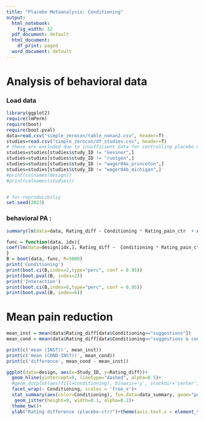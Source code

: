```yaml
---
title: "Placebo Metaanalysis: Conditioning"
output:
  html_notebook:
    fig_width: 12
  pdf_document: default
  html_document:
    df_print: paged
  word_document: default
---
```


# Analysis of behavioral data

### Load data

```r
library(ggplot2)
require(lmPerm)
require(boot)
require(boot.pval)
data=read.csv("simple_zerocon/table_nonan2.csv", header=T)
studies=read.csv("simple_zerocon/df_studies.csv", header=T)
# these are excluded due to insufficient data for controlling placebo magnitude within participant
studies=studies[studies$study_ID != "kessner",]
studies=studies[studies$study_ID != "ruetgen",]
studies=studies[studies$study_ID != "wager04a_princeton",]
studies=studies[studies$study_ID != "wager04b_michigan",]
#print(colnames(design))
#print(colnames(studies))


# for reproducibiliy
set.seed(2023) 
```

### behavioral PA :

```r

summary(lm(data=data, Rating_diff ~ Conditioning * Rating_pain_ctr  + Age + Male))

func = function(data, idx){
coef(lm(data=design[idx,], Rating_diff ~  Conditioning * Rating_pain_ctr  + Age + Male))
}
B = boot(data, func, R=5000)
print('Conditioning')
print(boot.ci(B,index=2,type="perc", conf = 0.95))
print(boot.pval(B, index=2))
print('Interaction')
print(boot.ci(B,index=6,type="perc", conf = 0.95))
print(boot.pval(B, index=6))
```

# Mean pain reduction

```r
mean_inst = mean(data$Rating_diff[data$Conditioning=="suggestions"])
mean_cond = mean(data$Rating_diff[data$Conditioning=="suggestions & conditioning"])

print(c('mean (INST))', mean_inst))
print(c('mean (COND-INST))', mean_cond))
print(c('difference', mean_cond - mean_inst))
```

```r
ggplot(data=design, aes(x=Study_ID, y=Rating_diff))+
  geom_hline(yintercept=0, linetype="dashed", alpha=0.5)+
  #geom_dotplot(aes(fill=Conditioning), binaxis='y', stackdir='center',stackratio=1, dotsize=0.5, alpha=0.8)+
  facet_wrap(~ Conditioning, scales = 'free_x')+
  stat_summary(aes(color=Conditioning), fun.data=data_summary, geom="pointrange", position = position_nudge(x = 0.3))+
   geom_jitter(height=0, width=0.1, alpha=0.2)+
  theme_bw()+
  ylab("Rating difference (placebo-ctr)")+theme(axis.text.x = element_text(angle = 90))+theme(legend.position = "none")
```


